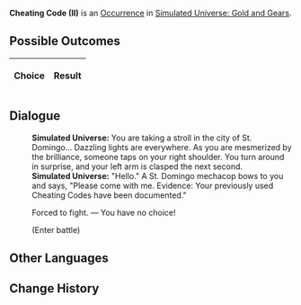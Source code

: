 {{Simulated Universe Event Infobox
|title         = Cheating Code (II)
|image         = Random Event Normal.png
|type          =
|domains_su    = 
|domains_ext   = 
|domains_swarm = 
|domains_gng   = Occurrence
|requirements  =
|prev          = {{tx}}
|next          = {{tx}}
|indexRewards  =
|characters    = 
}}
'''Cheating Code (II)''' is an [[Simulated Universe/Occurrence|Occurrence]] in [[Simulated Universe: Gold and Gears]].

==Possible Outcomes==
{| class="article-table"
!Choice
!Result

|}

<!--
==Gameplay Notes==

-->
==Dialogue==
{{Dialogue Start}}
:'''Simulated Universe:''' You are taking a stroll in the city of St. Domingo... Dazzling lights are everywhere. As you are mesmerized by the brilliance, someone taps on your right shoulder. You turn around in surprise, and your left arm is clasped the next second.
:'''Simulated Universe:''' "Hello." A St. Domingo mechacop bows to you and says, "Please come with me. Evidence: Your previously used Cheating Codes have been documented."
:{{DIcon|Star}} Forced to fight. &mdash; You have no choice!
:;(Enter battle)
::{{Enemy List|Senior Staff: Team Leader (Bug)*1/-25% Max HP}}
{{Dialogue End}}

==Other Languages==
{{Other Languages
|en   = Cheating Code (II)
|zhs  = 作弊代码（其二）
|zht  = 作弊程式碼（其二）
|ja   = チートコード（その2）
|ko   = 치트 코드 (2)
|es   = Código de trampa (II)
|fr   = Code de triche (II)
|ru   = Читерский код II
|th   = รหัสฉ้อโกง (2)
|vi   = Mã Cheat 2
|de   = Cheat-Code (Teil 2)
|id   = Kode Cheat (2)
|pt   = Código de Trapaça (II)
}}

==Change History==
{{Change History|1.6}}
